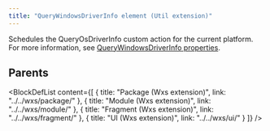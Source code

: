 ```yaml
---
title: "QueryWindowsDriverInfo element (Util extension)"
---
```



Schedules the QueryOsDriverInfo custom action for the current platform. For more information, see [QueryWindowsDriverInfo properties](../../../tools/wixext/wininfo#querywindowsdriverinfo).


## Parents

<BlockDefList content={[
    {
      title: "Package (Wxs extension)",
      link: "../../wxs/package/"
    },
    {
      title: "Module (Wxs extension)",
      link: "../../wxs/module/"
    },
    {
      title: "Fragment (Wxs extension)",
      link: "../../wxs/fragment/"
    },
    {
      title: "UI (Wxs extension)",
      link: "../../wxs/ui/"
    }
  ]}
/>